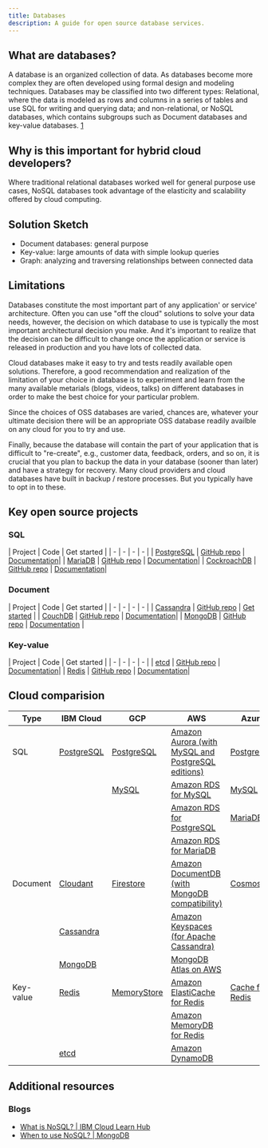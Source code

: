 ```yaml
---
title: Databases
description: A guide for open source database services.
---
```


## What are databases?

A database is an organized collection of data. As databases become more complex they are often developed using formal design and modeling techniques. Databases may be classified into two different types: Relational, where the data is modeled as rows and columns in a series of tables and use SQL for writing and querying data; and non-relational, or NoSQL databases, which contains subgroups such as Document databases and key-value databases. [1](https://en.wikipedia.org/wiki/Database)

## Why is this important for hybrid cloud developers?

Where traditional relational databases worked well for general purpose use cases, NoSQL databases took advantage of the elasticity and scalability offered by cloud computing.


## Solution Sketch

* Document databases: general purpose
* Key-value: large amounts of data with simple lookup queries
* Graph: analyzing and traversing relationships between connected data

## Limitations

Databases constitute the most important part of any application' or service' architecture. Often you can use "off the cloud" solutions to solve your data needs, however, the decision on which database to use is typically the most important architectural decision you make. And it's important to realize that the decision can be difficult to change once the application or service is released in production and you have lots of collected data.

Cloud databases make it easy to try and tests readily available open solutions. Therefore, a good recommendation and realization of the limitation of your choice in database is to experiment and learn from the many available metarials (blogs, videos, talks) on different databases in order to make the best choice for your particular problem.

Since the choices of OSS databases are varied, chances are, whatever your ultimate decision there will be an appropriate OSS database readily availble on any cloud for you to try and use.

Finally, because the database will contain the part of your application that is difficult to "re-create", e.g., customer data, feedback, orders, and so on, it is crucial that you plan to backup the data in your database (sooner than later) and have a strategy for recovery. Many cloud providers and cloud databases have built in backup / restore processes. But you typically have to opt in to these.

## Key open source projects

### SQL

| Project | Code | Get started |
| - | - | - | - |
| [PostgreSQL](https://www.postgresql.org) | [GitHub repo](https://github.com/postgres/postgres) | [Documentation](https://www.postgresql.org/docs)|
| [MariaDB](https://mariadb.org) | [GitHub repo](https://github.com/MariaDB/server) | [Documentation](https://mariadb.org/documentation)|
| [CockroachDB](https://www.cockroachlabs.com) | [GitHub repo](https://github.com/cockroachdb/cockroach) | [Documentation](https://www.cockroachlabs.com/docs/stable)|


### Document

| Project | Code | Get started |
| - | - | - | - |
| [Cassandra](https://cassandra.apache.org/) | [GitHub repo](https://github.com/apache/cassandra) | [Get started](https://cassandra.apache.org/_/quickstart.html) |
| [CouchDB](https://couchdb.apache.org/) | [GitHub repo](https://github.com/apache/couchdb) | [Documentation](https://docs.couchdb.org/)|
| [MongoDB](https://www.mongodb.com/) | [GitHub repo](https://github.com/mongodb/mongo) | [Documentation](https://docs.mongodb.com/) |

### Key-value

| Project | Code | Get started |
| - | - | - | - |
| [etcd](https://etcd.io) | [GitHub repo](https://github.com/etcd-io/etcd) | [Documentation](https://etcd.io/docs/)|
| [Redis](https://redis.io) | [GitHub repo](https://github.com/redis/redis) | [Documentation](https://redis.io/documentation)|

## Cloud comparision

| Type | IBM Cloud | GCP | AWS | Azure |
| - | - | - | - | - |
| SQL | [PostgreSQL](https://cloud.ibm.com/databases/databases-for-postgresql/create) | [PostgreSQL](https://cloud.google.com/sql/postgresql) | [Amazon Aurora (with MySQL and PostgreSQL editions)](https://aws.amazon.com/rds/aurora) | [PostgreSQL](https://azure.microsoft.com/en-ca/services/postgresql/) |
| | | [MySQL](https://cloud.google.com/sql/mysql) | [Amazon RDS for MySQL](https://aws.amazon.com/rds/mysql/) | [MySQL](https://azure.microsoft.com/en-ca/services/mysql/) |
| | | | [Amazon RDS for PostgreSQL](https://aws.amazon.com/rds/postgresql) | [MariaDB](https://azure.microsoft.com/en-ca/services/mariadb//) |
| | | | [Amazon RDS for MariaDB](https://aws.amazon.com/rds/mariadb/) | |
| Document | [Cloudant](https://cloud.ibm.com/catalog/services/cloudant) | [Firestore](https://cloud.google.com/firestore) | [Amazon DocumentDB (with MongoDB compatibility)](https://aws.amazon.com/documentdb/) | [Cosmos](https://azure.microsoft.com/en-ca/services/cosmos-db/) |
|  | [Cassandra](https://cloud.ibm.com/databases/databases-for-cassandra/create) | | [Amazon Keyspaces (for Apache Cassandra)](https://aws.amazon.com/keyspaces/) |  |
|  | [MongoDB](https://cloud.ibm.com/databases/databases-for-mongodb/create) | | [MongoDB Atlas on AWS](https://aws.amazon.com/quickstart/architecture/mongodb-atlas/) | |
| Key-value | [Redis](https://cloud.ibm.com/databases/databases-for-redis/create) | [MemoryStore](https://cloud.google.com/memorystore) | [Amazon ElastiCache for Redis](https://aws.amazon.com/quickstart/architecture/mongodb-atlas/) | [Cache for Redis](https://azure.microsoft.com/en-ca/services/cache/) |
| | | | [Amazon MemoryDB for Redis](https://aws.amazon.com/memorydb/) | |
|  | [etcd](https://cloud.ibm.com/databases/databases-for-etcd/create) | | [Amazon DynamoDB](https://aws.amazon.com/dynamodb/) | |

## Additional resources

### Blogs

* [What is NoSQL? | IBM Cloud Learn Hub](https://www.ibm.com/cloud/learn/nosql-databases)
* [When to use NoSQL? | MongoDB](https://www.mongodb.com/nosql-explained/when-to-use-nosql)
